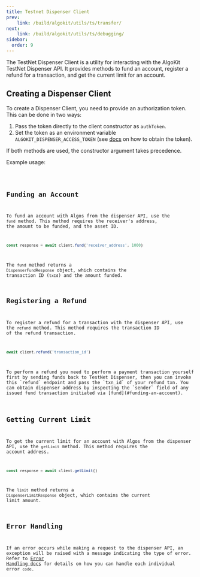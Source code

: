 ```yaml
---
title: Testnet Dispenser Client
prev: 
    link: /build/algokit/utils/ts/transfer/
next:
    link: /build/algokit/utils/ts/debugging/
sidebar:
  order: 9
---
```



The TestNet Dispenser Client is a utility for interacting with the AlgoKit TestNet Dispenser API. It provides methods to fund an account, register a refund for a transaction, and get the current limit for an account.

## Creating a Dispenser Client

To create a Dispenser Client, you need to provide an authorization token. This can be done in two ways:

1. Pass the token directly to the client constructor as `authToken`.
2. Set the token as an environment variable `ALGOKIT_DISPENSER_ACCESS_TOKEN` (see [docs](https://github.com/algorandfoundation/algokit/blob/main/docs/testnet_api.md#error-handling) on how to obtain the token).

If both methods are used, the constructor argument takes precedence.

Example usage:

<Code code={dispenserClientExample} lang='ts' frame='none' />

## Funding an Account

To fund an account with Algos from the dispenser API, use the `fund` method. This method requires the receiver's address, the amount to be funded, and the asset ID.

```ts showLineNumbers=false
const response = await client.fund('receiver_address', 1000)
```

The `fund` method returns a `DispenserFundResponse` object, which contains the transaction ID (`txId`) and the amount funded.

## Registering a Refund

To register a refund for a transaction with the dispenser API, use the `refund` method. This method requires the transaction ID of the refund transaction.

```ts showLineNumbers=false
await client.refund('transaction_id')
```
<Aside>
To perform a refund you need to perform a payment transaction yourself first by sending funds back to TestNet Dispenser, then you can invoke this `refund` endpoint and pass the `txn_id` of your refund txn. You can obtain dispenser address by inspecting the `sender` field of any issued fund transaction initiated via [fund](#funding-an-account).
</Aside>

## Getting Current Limit

To get the current limit for an account with Algos from the dispenser API, use the `getLimit` method. This method requires the account address.

```ts showLineNumbers=false
const response = await client.getLimit()
```

The `limit` method returns a `DispenserLimitResponse` object, which contains the current limit amount.

## Error Handling

If an error occurs while making a request to the dispenser API, an exception will be raised with a message indicating the type of error. Refer to [Error Handling docs](https://github.com/algorandfoundation/algokit/blob/main/docs/testnet_api.md#error-handling) for details on how you can handle each individual error `code`.